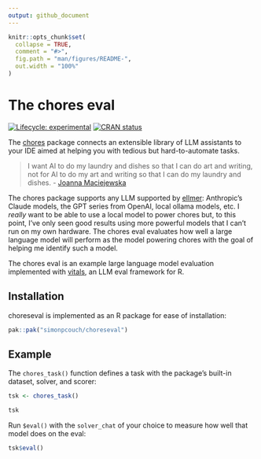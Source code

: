 ```yaml
---
output: github_document
---
```


<!-- README.md is generated from README.Rmd. Please edit that file -->

```r
knitr::opts_chunk$set(
  collapse = TRUE,
  comment = "#>",
  fig.path = "man/figures/README-",
  out.width = "100%"
)
```

# The chores eval

<!-- badges: start -->

[![Lifecycle: experimental](https://img.shields.io/badge/lifecycle-experimental-orange.svg)](https://lifecycle.r-lib.org/articles/stages.html#experimental) [![CRAN status](https://www.r-pkg.org/badges/version/choreseval)](https://CRAN.R-project.org/package=choreseval)

<!-- badges: end -->

The [chores](https://posit.co/blog/introducing-chores/) package connects an extensible library of LLM assistants to your IDE aimed at helping you with tedious but hard-to-automate tasks.

> I want AI to do my laundry and dishes so that I can do art and writing, not for AI to do my art and writing so that I can do my laundry and dishes. - [Joanna Maciejewska](https://x.com/AuthorJMac/status/1773679197631701238?lang=en)

The chores package supports any LLM supported by [ellmer](https://ellmer.tidyverse.org/): Anthropic's Claude models, the GPT series from OpenAI, local ollama models, etc. I _really_ want to be able to use a local model to power chores but, to this point, I've only seen good results using more powerful models that I can't run on my own hardware. The chores eval evaluates how well a large language model will perform as the model powering chores with the goal of helping me identify such a model.

The chores eval is an example large language model evaluation implemented with [vitals](https://vitals.tidyverse.org/), an LLM eval framework for R.

## Installation

choreseval is implemented as an R package for ease of installation:

``` r
pak::pak("simonpcouch/choreseval")
```

## Example

The `chores_task()` function defines a task with the package's built-in dataset, solver, and scorer:

```r
tsk <- chores_task()

tsk
```

Run `$eval()` with the `solver_chat` of your choice to measure how well that model does on the eval:

```r
tsk$eval()
```
